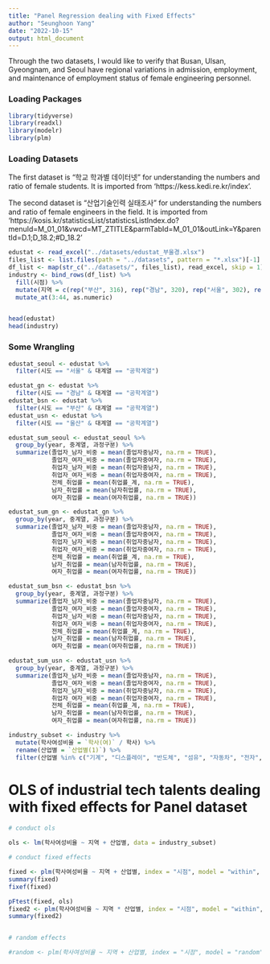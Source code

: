 ```yaml
---
title: "Panel Regression dealing with Fixed Effects"
author: "Seunghoon Yang"
date: "2022-10-15"
output: html_document
---
```


Through the two datasets, I would like to verify that Busan, Ulsan, Gyeongnam, and Seoul have regional variations in admission, employment, and maintenance of employment status of female engineering personnel.

### Loading Packages

```r
library(tidyverse)
library(readxl)
library(modelr)
library(plm)

```


### Loading Datasets
The first dataset is "학교 학과별 데이터넷" for understanding the numbers and ratio of female students. It is imported from 'https://kess.kedi.re.kr/index'.

The second dataset is "산업기술인력 실태조사" for understanding the numbers and ratio of female engineers in the field. It is imported from 'https://kosis.kr/statisticsList/statisticsListIndex.do?menuId=M_01_01&vwcd=MT_ZTITLE&parmTabId=M_01_01&outLink=Y&parentId=D.1;D_18.2;#D_18.2'

``` r

edustat <- read_excel("../datasets/edustat_부울경.xlsx")
files_list <- list.files(path = "../datasets", pattern = "*.xlsx")[-1]
df_list <- map(str_c("../datasets/", files_list), read_excel, skip = 1)
industry <- bind_rows(df_list) %>% 
  fill(시점) %>% 
  mutate(지역 = c(rep("부산", 316), rep("경남", 320), rep("서울", 302), rep("울산", 294))) %>% 
  mutate_at(3:44, as.numeric)


head(edustat)
head(industry)

```

### Some Wrangling

``` r
edustat_seoul <- edustat %>% 
  filter(시도 == "서울" & 대계열 == "공학계열")

edustat_gn <- edustat %>% 
  filter(시도 == "경남" & 대계열 == "공학계열")
edustat_bsn <- edustat %>% 
  filter(시도 == "부산" & 대계열 == "공학계열")
edustat_usn <- edustat %>% 
  filter(시도 == "울산" & 대계열 == "공학계열")

edustat_sum_seoul <- edustat_seoul %>% 
  group_by(year, 중계열, 과정구분) %>% 
  summarize(졸업자_남자_비중 = mean(졸업자중남자, na.rm = TRUE),
            졸업자_여자_비중 = mean(졸업자중여자, na.rm = TRUE),
            취업자_남자_비중 = mean(취업자중남자, na.rm = TRUE),
            취업자_여자_비중 = mean(취업자중여자, na.rm = TRUE),
            전체_취업률 = mean(취업률_계, na.rm = TRUE),
            남자_취업률 = mean(남자취업률, na.rm = TRUE),
            여자_취업률 = mean(여자취업률, na.rm = TRUE))

edustat_sum_gn <- edustat_gn %>% 
  group_by(year, 중계열, 과정구분) %>% 
  summarize(졸업자_남자_비중 = mean(졸업자중남자, na.rm = TRUE),
            졸업자_여자_비중 = mean(졸업자중여자, na.rm = TRUE),
            취업자_남자_비중 = mean(취업자중남자, na.rm = TRUE),
            취업자_여자_비중 = mean(취업자중여자, na.rm = TRUE),
            전체_취업률 = mean(취업률_계, na.rm = TRUE),
            남자_취업률 = mean(남자취업률, na.rm = TRUE),
            여자_취업률 = mean(여자취업률, na.rm = TRUE))

edustat_sum_bsn <- edustat_bsn %>% 
  group_by(year, 중계열, 과정구분) %>% 
  summarize(졸업자_남자_비중 = mean(졸업자중남자, na.rm = TRUE),
            졸업자_여자_비중 = mean(졸업자중여자, na.rm = TRUE),
            취업자_남자_비중 = mean(취업자중남자, na.rm = TRUE),
            취업자_여자_비중 = mean(취업자중여자, na.rm = TRUE),
            전체_취업률 = mean(취업률_계, na.rm = TRUE),
            남자_취업률 = mean(남자취업률, na.rm = TRUE),
            여자_취업률 = mean(여자취업률, na.rm = TRUE))

edustat_sum_usn <- edustat_usn %>% 
  group_by(year, 중계열, 과정구분) %>% 
  summarize(졸업자_남자_비중 = mean(졸업자중남자, na.rm = TRUE),
            졸업자_여자_비중 = mean(졸업자중여자, na.rm = TRUE),
            취업자_남자_비중 = mean(취업자중남자, na.rm = TRUE),
            취업자_여자_비중 = mean(취업자중여자, na.rm = TRUE),
            전체_취업률 = mean(취업률_계, na.rm = TRUE),
            남자_취업률 = mean(남자취업률, na.rm = TRUE),
            여자_취업률 = mean(여자취업률, na.rm = TRUE))

industry_subset <- industry %>% 
  mutate(학사여성비율 = `학사(여)` / 학사) %>% 
  rename(산업별 = `산업별(1)`) %>% 
  filter(산업별 %in% c("기계", "디스플레이", "반도체", "섬유", "자동차", "전자", "철강", "화학", "바이오ㆍ헬스"))

```


# OLS of industrial tech talents dealing with fixed effects for Panel dataset

```r

# conduct ols

ols <- lm(학사여성비율 ~ 지역 + 산업별, data = industry_subset)

# conduct fixed effects

fixed <- plm(학사여성비율 ~ 지역 + 산업별, index = "시점", model = "within", data = industry_subset)
summary(fixed)
fixef(fixed)

pFtest(fixed, ols)
fixed2 <- plm(학사여성비율 ~ 지역 * 산업별, index = "시점", model = "within", data = industry_subset)
summary(fixed2)


# random effects

#random <- plm(학사여성비율 ~ 지역 + 산업별, index = "시점", model = "random", data = industry_subset)



```
